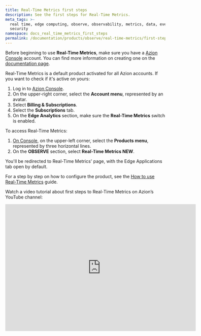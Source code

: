 ```yaml
---
title: Real-Time Metrics first steps
description: See the first steps for Real-Time Metrics.
meta_tags: >-
  real time, edge computing, observe, observability, metrics, data, events,
  security
namespace: docs_real_time_metrics_first_steps
permalink: /documentation/products/observe/real-time-metrics/first-steps/
---
```


Before beginning to use **Real-Time Metrics**, make sure you have a [Azion Console](https://console.azion.com) account. You can find more information on creating one on the [documentation page](/en/documentation/products/accounts/creating-account/).

Real-Time Metrics is a default product activated for all Azion accounts. If you want to check if it's active on yours:

1. Log in to [Azion Console](https://console.azion.com).
2. On the upper-right corner, select the **Account menu**, represented by an avatar.
3. Select **Billing & Subscriptions**.
4. Select the **Subscriptions** tab.
5. On the **Edge Analytics** section, make sure the **Real-Time Metrics** switch is enabled.

To access Real-Time Metrics:

1. [On Console](https://console.azion.com), on the upper-left corner, select the **Products menu**, represented by three horizontal lines.
2. On the **OBSERVE** section, select **Real-Time Metrics NEW**.

You'll be redirected to Real-Time Metrics' page, with the Edge Applications tab open by default.

For a step by step on how to configure the product, see the [How to use Real-Time Metrics](/en/documentation/products/guides/use-real-time-metrics/) guide.

Watch a video tutorial about first steps to Real-Time Metrics on Azion’s YouTube channel:

<iframe
   src="https://www.youtube.com/embed/8jpcdgQAviM"
   title="See the first steps for Real-Time Metrics"
   loading="lazy"
   width="600"
   height="400"
   frameborder="0"
   allow="accelerometer; autoplay; clipboard-write; encrypted-media; gyroscope; picture-in-picture; web-share"
   allowfullscreen></iframe>



